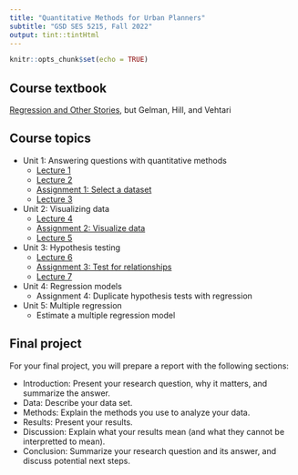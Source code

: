 ```yaml
---
title: "Quantitative Methods for Urban Planners"
subtitle: "GSD SES 5215, Fall 2022"
output: tint::tintHtml
---
```


```r
knitr::opts_chunk$set(echo = TRUE)
```

## Course textbook

[Regression and Other Stories](https://users.aalto.fi/~ave/ROS.pdf){target="_blank"}, but Gelman, Hill, and Vehtari

## Course topics

* Unit 1: Answering questions with quantitative methods
    * [Lecture 1](https://c-voulgaris.github.io/SES-5215-F22/unit-1/lecture-1.html){target="_blank"}
    * [Lecture 2](https://c-voulgaris.github.io/SES-5215-F22/unit-1/lecture-2.html){target="_blank"}
    * [Assignment 1: Select a dataset](https://c-voulgaris.github.io/SES-5215-F22/unit-1/assignment-1.html){target="_blank"}
    * [Lecture 3](https://c-voulgaris.github.io/SES-5215-F22/unit-1/lecture-3.html){target="_blank"}
* Unit 2: Visualizing data
    * [Lecture 4](https://c-voulgaris.github.io/SES-5215-F22/unit-2/lecture-4.html){target="_blank"}
    * [Assignment 2: Visualize data](https://c-voulgaris.github.io/SES-5215-F22/unit-2/assignment-2.html){target="_blank"}
    * [Lecture 5](https://c-voulgaris.github.io/SES-5215-F22/unit-2/lecture-5.html){target="_blank"}
* Unit 3: Hypothesis testing
    * [Lecture 6](https://c-voulgaris.github.io/SES-5215-F22/unit-3/lecture-6-R.html){target="_blank"}
    * [Assignment 3: Test for relationships](https://c-voulgaris.github.io/SES-5215-F22/unit-3/assignment-3.html){target="_blank"}
    * [Lecture 7](https://c-voulgaris.github.io/SES-5215-F22/unit-3/lecture-7.html){target="_blank"}
* Unit 4: Regression models
    * Assignment 4: Duplicate hypothesis tests with regression
* Unit 5: Multiple regression
    * Estimate a multiple regression model

## Final project

For your final project, you will prepare a report with the 
following sections:

* Introduction: Present your research question, why it matters, and summarize
the answer.
* Data: Describe your data set.
* Methods: Explain the methods you use to analyze your data.
* Results: Present your results.
* Discussion: Explain what your results mean (and what they cannot
be interpretted to mean).
* Conclusion: Summarize your research question and its answer, and discuss
potential next steps.